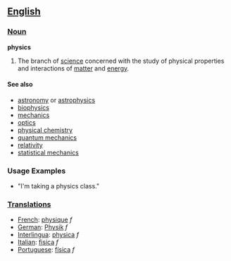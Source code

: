 == [[English]] ==

=== [[Noun]] ===

'''physics'''
# The branch of [[science]] concerned with the study of physical properties and interactions of [[matter]] and [[energy]].

==== See also ====

*[[astronomy]] or [[astrophysics]]
*[[biophysics]]
*[[mechanics]]
*[[optics]]
*[[physical chemistry]]
*[[quantum mechanics]]
*[[relativity]]
*[[statistical mechanics]]

=== Usage Examples ===

*"I'm taking a physics class."

=== [[Translations]] ===

*[[French]]: [[physique]] ''f''
*[[German]]: [[Physik]] ''f''
*[[Interlingua]]: [[physica]] ''f''
*[[Italian]]: [[fisica]] ''f''
*[[Portuguese]]: [[física]] ''f''